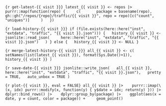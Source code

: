 ```{r get-latest-{{ visit }}}
latest_{{ visit }} <- repos |> 
  purrr::map(function(repo) {
    c(
      package = basename(repo),
      gh::gh("/repos/{repo}/traffic/{{ visit }}", repo = repo)[c("count", "uniques")]
    )
  })
```

```{r load-history-{{ visit }}}
if (file.exists(here::here("inst", "extdata", "traffic", "{{ visit }}.json"))) {
  history_{{ visit }} <- jsonlite::read_json(
    here::here("inst", "extdata", "traffic", "{{ visit }}.json")
  )
} else {
  history_{{ visit }} <- NULL
}
```

```{r merge-latest-history-{{ visit }}}
all_{{ visit }} <- c(
  setNames(list(latest_{{ visit }}), format(Sys.Date()+1)), 
  history_{{ visit }}
)
```

```{r save-date-{{ visit }}}
jsonlite::write_json(
  all_{{ visit }},
  here::here("inst", "extdata", "traffic", "{{ visit }}.json"),
  pretty = TRUE,
  auto_unbox = TRUE
)
```

```{r plot-{{ visit }}, eval = FALSE}
all_{{ visit }} |> 
  purrr::imap(\(x, idx) purrr::modify(x, function(y) { y$date = idx; return(y) })) |> 
  dplyr::bind_rows() |> 
  dplyr::group_by(package) |> 
  ggplot(aes(x = date, y = count, color = package)) +
    geom_point()
```
